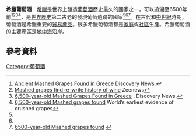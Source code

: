 '''希臘葡萄酒'''：[[希臘|希臘]]是世界上釀造[[葡萄酒|葡萄酒]]歷史最久的國家之一，可以追溯至6500年前<ref>[http://dsc.discovery.com/news/2007/03/16/oldgrapes_arc.html?category=archaeology&guid=20070316120000 Ancient Mashed Grapes Found in Greece] {{webarchive|url=https://web.archive.org/web/20080103133450/http://dsc.discovery.com/news/2007/03/16/oldgrapes_arc.html?category=archaeology&guid=20070316120000 |date=2008-01-03 }} Discovery News.</ref><ref name="zeenews.com">[http://www.zeenews.com/articles.asp?aid=361797&sid=FTP Mashed grapes find re-write history of wine] {{Wayback|url=http://www.zeenews.com/articles.asp?aid=361797&sid=FTP |date=20200612114514 }} Zeenews</ref><ref name="dsc.discovery.com">[http://dsc.discovery.com/news/2007/03/16/oldgrapes_arc.html?category=archaeology&guid=20070316120000&dcitc=w19-502-ak-0000 6,500-year-old Mashed Grapes Found in Greece] {{webarchive|url=https://web.archive.org/web/20121008223016/http://dsc.discovery.com/news/2007/03/16/oldgrapes_arc.html?category=archaeology&guid=20070316120000&dcitc=w19-502-ak-0000 |date=2012-10-08 }}. Discovery News.</ref><ref>[http://www.megalithic.co.uk/article.php?sid=2146412958&mode=thread&order=06500 6,500-year-old Mashed grapes found] {{Wayback|url=http://www.megalithic.co.uk/article.php?sid=2146412958&mode=thread&order=06500 |date=20200408184612 }} World’s earliest evidence of crushed grapes</ref>，是[[世界歷史|世界歷史]]第二古老的發現葡萄遺跡的國家<ref name="zeenews.com"/><ref name="dsc.discovery.com"/><ref>[http://www.dailyindia.com/show/126225.php/Mashed-grapes-find-in-Greece-could-re-write-history-of-wine 6500-year-old Mashed grapes found] {{webarchive|url=https://web.archive.org/web/20070320205118/http://www.dailyindia.com/show/126225.php/Mashed-grapes-find-in-Greece-could-re-write-history-of-wine |date=2007-03-20 }}</ref>。在古代和[[中世紀|中世紀]]時期，葡萄酒是希臘重要的[[貿易|貿易]][[產品|產品]]。很多希臘葡萄酒都是[[家庭|家庭]]或[[社區|社區]]生產。希臘葡萄酒的主要產區是[[地中海|地中海]]沿岸。
==參考資料==
{{reflist}}
[[Category:葡萄酒|Category:葡萄酒]]